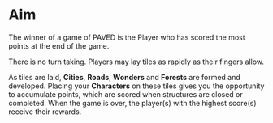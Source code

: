 # Aim

The winner of a game of PAVED is the Player who has scored the most points at the end of the game. 

There is no turn taking. Players may lay tiles as rapidly as their fingers allow. 

As tiles are laid, **Cities**, **Roads**, **Wonders** and **Forests** are formed and developed. Placing your **Characters** on these tiles gives you the opportunity to accumulate points, which are scored when structures are closed or completed. When the game is over, the player(s) with the highest score(s) receive their rewards.
